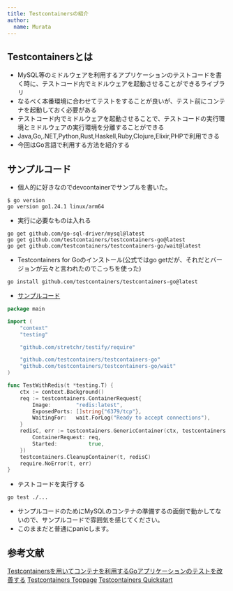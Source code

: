 ```yaml
---
title: Testcontainersの紹介
author:
  name: Murata
---
```


<Author frontmatter={frontmatter} />

## Testcontainersとは

- MySQL等のミドルウェアを利用するアプリケーションのテストコードを書く時に、テストコード内でミドルウェアを起動させることができるライブラリ
- なるべく本番環境に合わせてテストをすることが良いが、テスト前にコンテナを起動しておく必要がある
- テストコード内でミドルウェアを起動させることで、テストコードの実行環境とミドルウェアの実行環境を分離することができる
- Java,Go,.NET,Python,Rust,Haskell,Ruby,Clojure,Elixir,PHPで利用できる
- 今回はGo言語で利用する方法を紹介する

## サンプルコード

- 個人的に好きなのでdevcontainerでサンプルを書いた。

```shell
$ go version
go version go1.24.1 linux/arm64
```

- 実行に必要なものは入れる

```shell
go get github.com/go-sql-driver/mysql@latest
go get github.com/testcontainers/testcontainers-go@latest
go get github.com/testcontainers/testcontainers-go/wait@latest
```

- Testcontainers for Goのインストール(公式ではgo getだが、それだとバージョンが云々と言われたのでこっちを使った)

```shell
go install github.com/testcontainers/testcontainers-go@latest
```

- [サンプルコード](https://golang.testcontainers.org/quickstart/)

```go
package main

import (
    "context"
    "testing"

    "github.com/stretchr/testify/require"

    "github.com/testcontainers/testcontainers-go"
    "github.com/testcontainers/testcontainers-go/wait"
)

func TestWithRedis(t *testing.T) {
    ctx := context.Background()
    req := testcontainers.ContainerRequest{
        Image:        "redis:latest",
        ExposedPorts: []string{"6379/tcp"},
        WaitingFor:   wait.ForLog("Ready to accept connections"),
    }
    redisC, err := testcontainers.GenericContainer(ctx, testcontainers.GenericContainerRequest{
        ContainerRequest: req,
        Started:          true,
    })
    testcontainers.CleanupContainer(t, redisC)
    require.NoError(t, err)
}
```

- テストコードを実行する

```shell
go test ./...
```

- サンプルコードのためにMySQLのコンテナの準備するの面倒で動かしてないので、サンプルコードで雰囲気を感じてください。
- このままだと普通にpanicします。

## 参考文献

[Testcontainersを用いてコンテナを利用するGoアプリケーションのテストを改善する](https://zenn.dev/minguu42/articles/20240114-testcontainers-go)
[Testcontainers Toppage](https://testcontainers.com)
[Testcontainers Quickstart](https://golang.testcontainers.org/quickstart/)
